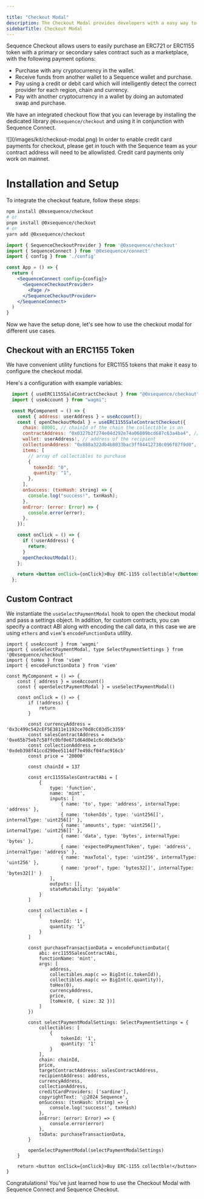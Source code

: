 ---

title: "Checkout Modal"
description: The Checkout Modal provides developers with a easy way to implement cryptocurrency payments.
sidebarTitle: Checkout Modal
---

Sequence Checkout allows users to easily purchase an ERC721 or ERC1155 token with a primary or secondary sales contract such as a marketplace, with the following payment options:
  - Purchase with any cryptocurrency in the wallet.
  - Receive funds from another wallet to a Sequence wallet and purchase.
  - Pay using a credit or debit card which will intelligently detect the correct provider for each region, chain and currency.
  - Pay with another cryptocurrency in a wallet by doing an automated swap and purchase.

We have an integrated checkout flow that you can leverage by installing the dedicated library `@0xsequence/checkout` and using it in conjunction with Sequence Connect.
<Frame>
![](/images/kit/checkout-modal.png)
</Frame>

<Note>
In order to enable credit card payments for checkout, please get in touch with the Sequence team as your contract address will need to be allowlisted. Credit card payments only work on mainnet.
</Note>

# Installation and Setup
To integrate the checkout feature, follow these steps:

<Steps>
<Step title="Install the `@0xsequence/checkout` library:">

```bash
npm install @0xsequence/checkout
# or
pnpm install @0xsequence/checkout
# or
yarn add @0xsequence/checkout
```

</Step>
<Step title="Place the `SequenceCheckoutProvider` below the SequenceConnect Provider in your App:">

```jsx
import { SequenceCheckoutProvider } from '@0xsequence/checkout'
import { SequenceConnect } from '@0xsequence/connect'
import { config } from './config'

const App = () => {
  return (
    <SequenceConnect config={config}>
      <SequenceCheckoutProvider>
        <Page />
      </SequenceCheckoutProvider>
    </SequenceConnect>
  )
}
```
</Step>
</Steps>

Now we have the setup done, let's see how to use the checkout modal for different use cases.

## Checkout with an ERC1155 Token

We have convenient utility functions for ERC1155 tokens that make it easy to configure the checkout modal.

Here's a configuration with example variables:

```jsx
  import { useERC1155SaleContractCheckout } from "@0xsequence/checkout";
  import { useAccount } from "wagmi";

  const MyComponent = () => {
    const { address: userAddress } = useAccount();
    const { openCheckoutModal } = useERC1155SaleContractCheckout({
      chain: 80001, // chainId of the chain the collectible is on
      contractAddress: "0x0327b2f274e04d292e74a06809bcd687c63a4ba4", // address of the contract handling the minting function
      wallet: userAddress!, // address of the recipient
      collectionAddress: "0x888a322db4b8033bac3ff84412738c096f87f9d0", // address of the collection contract
      items: [
        // array of collectibles to purchase
        {
          tokenId: "0",
          quantity: "1",
        },
      ],
      onSuccess: (txnHash: string) => {
        console.log("success!", txnHash);
      },
      onError: (error: Error) => {
        console.error(error);
      },
    });

    const onClick = () => {
      if (!userAddress) {
        return;
      }
      openCheckoutModal();
    };

    return <button onClick={onClick}>Buy ERC-1155 collectible!</button>;
  };
  ```

  ## Custom Contract
  We instantiate the `useSelectPaymentModal` hook to open the checkout modal and pass a settings object. In addition, for custom contracts, you can specify a contract ABI along with encoding the call data, in this case we are using `ethers` and `viem`'s `encodeFunctionData` utility.

  ```tsx
  import { useAccount } from 'wagmi'
  import { useSelectPaymentModal, type SelectPaymentSettings } from '@0xsequence/checkout'
  import { toHex } from 'viem'
  import { encodeFunctionData } from 'viem'

  const MyComponent = () => {
      const { address } = useAccount()
      const { openSelectPaymentModal } = useSelectPaymentModal()

      const onClick = () => {
          if (!address) {
              return
          }

          const currencyAddress = '0x3c499c542cEF5E3811e1192ce70d8cC03d5c3359'
          const salesContractAddress = '0xe65b75eb7c58ffc0bf0e671d64d0e1c6cd0d3e5b'
          const collectionAddress = '0xdeb398f41ccd290ee5114df7e498cf04fac916cb'
          const price = '20000'

          const chainId = 137

          const erc1155SalesContractAbi = [
              {
                  type: 'function',
                  name: 'mint',
                  inputs: [
                      { name: 'to', type: 'address', internalType: 'address' },
                      { name: 'tokenIds', type: 'uint256[]', internalType: 'uint256[]' },
                      { name: 'amounts', type: 'uint256[]', internalType: 'uint256[]' },
                      { name: 'data', type: 'bytes', internalType: 'bytes' },
                      { name: 'expectedPaymentToken', type: 'address', internalType: 'address' },
                      { name: 'maxTotal', type: 'uint256', internalType: 'uint256' },
                      { name: 'proof', type: 'bytes32[]', internalType: 'bytes32[]' }
                  ],
                  outputs: [],
                  stateMutability: 'payable'
              }
          ]

          const collectibles = [
              {
                  tokenId: '1',
                  quantity: '1'
              }
          ]

          const purchaseTransactionData = encodeFunctionData({
              abi: erc1155SalesContractAbi,
              functionName: 'mint',
              args: [
                  address,
                  collectibles.map(c => BigInt(c.tokenId)),
                  collectibles.map(c => BigInt(c.quantity)),
                  toHex(0),
                  currencyAddress,
                  price,
                  [toHex(0, { size: 32 })]
              ]
          })

          const selectPaymentModalSettings: SelectPaymentSettings = {
              collectibles: [
                  {
                      tokenId: '1',
                      quantity: '1'
                  }
              ],
              chain: chainId,
              price,
              targetContractAddress: salesContractAddress,
              recipientAddress: address,
              currencyAddress,
              collectionAddress,
              creditCardProviders: ['sardine'],
              copyrightText: 'ⓒ2024 Sequence',
              onSuccess: (txnHash: string) => {
                  console.log('success!', txnHash)
              },
              onError: (error: Error) => {
                  console.error(error)
              },
              txData: purchaseTransactionData,
          }

          openSelectPaymentModal(selectPaymentModalSettings)
      }

      return <button onClick={onClick}>Buy ERC-1155 collectble!</button>
  }
```

Congratulations! You’ve just learned how to use the Checkout Modal with Sequence Connect and Sequence Checkout.

